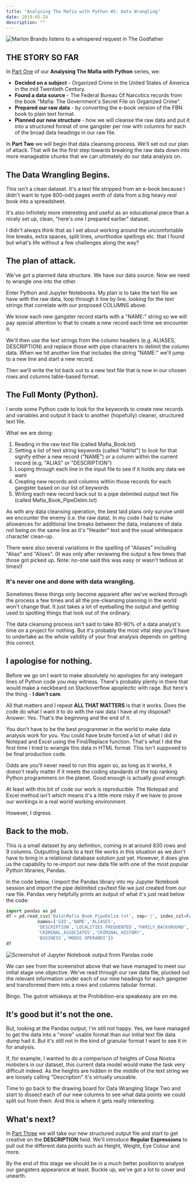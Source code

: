```yaml
---
title: "Analysing The Mafia with Python #2: Data Wrangling"
date: 2019-05-24
description: ""
---
```

![Marlon Brando listens to a whispered request in The Godfather](./gf-brando-listen.jpg)

## THE STORY SO FAR

In [Part One](/articles/analyse-mafia-part-one/) of our **Analysing The Mafia with Python** series, we:

- **Decided on a subject** - Organized Crime in the United States of America in the mid Twentieth Century.
- **Found a data source** - The Federal Bureau Of Narcotics records from the book "Mafia: The Government's Secret File on Organized Crime".
- **Prepared our raw data** - by converting the e-book version of the FBN book to plain text format.
- **Planned our new structure** - how we will cleanse the raw data and put it into a structured format of one gangster per row with columns for each of the broad data headings in our raw file.

In **Part Two** we will begin that data cleansing process. We'll set out our plan of attack. That will be the first step towards breaking the raw data down into more manageable chunks that we can ultimately do our data analysis on.

## The Data Wrangling Begins.

This isn't a clean dataset. It's a text file stripped from an e-book because I didn't want to type 800-odd pages worth of data from a big heavy _real_ book into a spreadsheet.

It's also infinitely more interesting and useful as an educational piece than a nicely set up, clean, "here's one I prepared earlier" dataset.

I didn't always think that as I set about working around the uncomfortable line breaks, extra spaces, split lines, unorthodox spellings etc. that I found but what's life without a few challenges along the way?

## The plan of attack.

We've got a planned data structure. We have our data source. Now we need to wrangle one into the other.

Enter Python and Jupyter Notebooks. My plan is to take the text file we have with the raw data, loop through it line by line, looking for the text strings that correlate with our proposed COLUMNS above.

We know each new gangster record starts with a "NAME:" string so we will pay special attention to that to create a new record each time we encounter it.

We'll then use the text strings from the column headers (e.g. ALIASES, DESCRIPTION) and replace those with pipe characters to delimit the column data. When we hit another line that includes the string "NAME:" we'll jump to a new line and start a new record.

Then we'll write the lot back out to a new text file that is now in our chosen rows and columns table-based format. 

## The Full Monty (Python).

I wrote some Python code to look for the keywords to create new records and variables and output it back to another (hopefully) cleaner, structured text file.

What we are doing:

1) Reading in the raw text file (called Mafia\_Book.txt)
2) Setting a list of text string keywords (called "hdrlst") to look for that signify either a new record ("NAME") or a column within the current record (e.g. "ALIAS" or "DESCRIPTION")
3) Looping through each line in the input file to see if it holds any data we want
4) Creating new records and columns within those records for each gangster based on our list of keywords
5) Writing each new record back out to a pipe delimited output text file (called Mafia\_Book\_PipeDelim.txt)


As with any data cleansing operation, the best laid plans only survive until we encounter the enemy (i.e. the raw data). In my code I had to make allowances for additional line breaks between the data, instances of data not being on the same line as it's "Header" text and the usual whitespace character clean-up.

There were also several variations in the spelling of "Aliases" including "Alias" and "Alises". (It was only after reviewing the output a few times that those got picked up. Note: no-one said this was easy or wasn't tedious at times!)

### It's never one and done with data wrangling.

Sometimes these things only become apparent after we've worked through the process a few times and all the pre-cleansing planning in the world won't change that. It just takes a lot of eyeballing the output and getting used to spotting things that look out of the ordinary.

The data cleansing process isn't said to take 80-90% of a data analyst's time on a project for nothing. But it's probably the most vital step you'll have to undertake as the whole validity of your final analysis depends on getting this correct.

## I apologise for nothing.

Before we go on I want to make absolutely no apologies for any inelegant lines of Python code you may witness. There's probably plenty in there that would make a neckbeard on Stackoverflow apoplectic with rage. But here's the thing - **I don't care**.

All that matters and I repeat **ALL THAT MATTERS** is that it works. Does the code do what I want it to do with the raw data I have at my disposal? Answer: Yes. That's the beginning and the end of it.

You don't have to be the best programmer in the world to make data analysis work for you. You could have brute forced a lot of what I did in Notepad and Excel using the Find/Replace function. That's what I did the first time I tried to wrangle this data in HTML format. This isn't supposed to be final production code.

Odds are you'll never need to run this again so, as long as it works, it doesn't really matter if it meets the coding standards of the top ranking Python programmers on the planet. Good enough is actually _good enough_.

At least with this bit of code our work is reproducible. The Notepad and Excel method isn't which means it's a little more risky if we have to prove our workings in a real world working environment.

However, I digress.

## Back to the mob.

This is a small dataset by any definition, coming in at around 830 rows and 9 columns. Outputting back to a text file works in this situation as we don't have to bring in a relational database solution just yet. However, it does give us the capability to re-import our new data file with one of the most popular Python libraries, Pandas.

In the code below, I import the Pandas library into my Jupyter Notebook session and import the pipe delimited csv/text file we just created from our raw file. Pandas very helpfully prints an output of what it's just read below the code:

```python
import pandas as pd
df = pd.read_csv('Data\Mafia_Book_PipeDelim.txt', sep='|', index_col=False,
            names=['GID','NAME','ALIASES',
            'DESCRIPTION','LOCALITIES_FREQUENTED','FAMILY_BACKGROUND',
            'CRIMINAL_ASSOCIATES','CRIMINAL_HISTORY',
            'BUSINESS','MODUS OPERANDI'])
df
```
![Screenshot of Jupyter Notebook output from Pandas code](./mafia-ss1.png)

We can see from the screenshot above that we have managed to meet our initial stage one objective. We've read through our raw data file, plucked out the relevant information under each of our nine headings for each gangster and transformed them into a rows and columns tabular format.

Bingo. The gutrot whiskeys at the Prohibition-era speakeasy are on me.

## It's good but it's not the one.

But, looking at the Pandas output, I'm still not happy. Yes, we have managed to get the data into a "more" usable format than our initial text file data dump had it. But it's still not in the kind of granular format I want to see it in for analysis.

If, for example, I wanted to do a comparison of heights of Cosa Nostra mobsters in our dataset, this current data model would make the task very difficult indeed. As the heights are hidden in the middle of the text string we are loosely calling "Description" it's virtually unusable.

Time to go back to the drawing board for Data Wrangling Stage Two and start to dissect each of our new columns to see what data points we could split out from them. And this is where it gets really interesting.

## What's next?

In [Part Three](/articles/analyse-mafia-part-three) we will take our new structured  output file and start to get creative on the **DESCRIPTION** field. We'll introduce **Regular Expressions** to pull out the different data points such as Height, Weight, Eye Colour and more.

By the end of this stage we should be in a much better position to analyse our gangsters appearance at least. Buckle up, we've got a lot to cover and unearth.